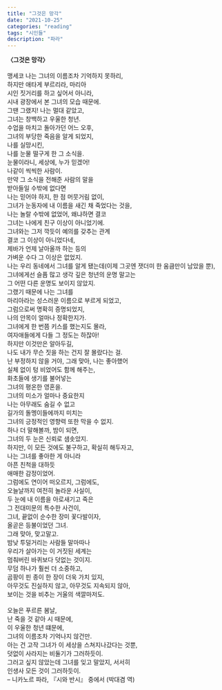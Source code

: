 ```yaml
---
title: "그것은 망각"
date: "2021-10-25"
categories: "reading"
tags: "시인들"
description: "파라"
---
```


**〈그것은 망각〉**  
<br/>
맹세코 나는 그녀의 이름조차 기억하지 못하리,  
하지만 애타게 부르리라, 마리아  
시인 짓거리를 하고 싶어서 아니라,  
시내 광장에서 본 그녀의 모습 때문에.  
그땐 그랬지! 나는 멀대 같았고,  
그녀는 창백하고 우울한 청년.  
수업을 마치고 돌아가던 어느 오후,  
그녀의 부당한 죽음을 알게 되었지,  
나를 실망시킨,  
나를 눈물 떨구게 한 그 소식을.  
눈물이라니, 세상에, 누가 믿겠어!  
나같이 씩씩한 사람이.  
만약 그 소식을 전해준 사람의 말을  
받아들일 수밖에 없다면  
나는 믿어야 하지, 한 점 머뭇거림 없이,  
그녀가 눈동자에 내 이름을 새긴 채 죽었다는 것을,  
나는 놀랄 수밖에 없었어, 왜냐하면 결코  
그녀는 나에게 친구 이상이 아니었기에.  
그녀와는 그저 깍듯이 예의를 갖추는 관계  
결코 그 이상이 아니었다네,  
제바가 언제 날아올까 하는 등의  
가벼운 수다 그 이상은 없었지.  
나는 우리 동네에서 그녀를 알게 됐는데(이제 그곳엔 잿더미 한 움큼만이 남았을 뿐),  
그녀에게선 슬픔 많고 생각 깊은 청년의 운명 말고는  
그 어떤 다른 운명도 보이지 않았지.  
그랬기 때문에 나는 그녀를  
마리아라는 성스러운 이름으로 부르게 되었고,  
그럼으로써 명확히 증명되었지,  
나의 안목이 얼마나 정확한지가.  
그녀에게 한 번쯤 키스를 했는지도 몰라,  
여자애들에게 다들 그 정도는 하잖아!  
하지만 이것만은 알아두길,  
나도 내가 무슨 짓을 하는 건지 잘 몰랐다는 걸.  
난 부정하지 않을 거야, 그래 맞아, 나는 좋아했어  
실체 없이 텅 비었어도 함께 해주는,  
화초들에 생기를 불어넣는  
그녀의 평온한 영혼을.  
그녀의 미소가 얼마나 중요한지  
나는 아무래도 숨길 수 없고  
길가의 돌멩이들에까지 미치는  
그녀의 긍정적인 영향력 또한 막을 수 없지.  
하나 더 말해볼까, 밤이 되면,  
그녀의 두 눈은 신뢰로 샘솟았지.  
하지만, 이 모든 것에도 불구하고, 확실히 해두자고,  
나는 그녀를 좋아한 게 아니라  
아픈 친척을 대하듯  
애매한 감정이었어.  
그럼에도 연이어 떠오르지, 그럼에도,  
오늘날까지 여전히 놀라운 사실이,  
두 눈에 내 이름을 아로새기고 죽은  
그 전대미문의 특수한 사건이,  
그녀, 끝없이 순수한 장미 꽃다발이자,  
올곧은 등불이었던 그녀.  
그래 맞아, 맞고말고.  
밤낮 투덜거리는 사람들 말마따나  
우리가 살아가는 이 거짓된 세계는  
멈춰버린 바퀴보다 덧없는 것이지.  
무덤 하나가 훨씬 더 소중하고,  
곰팡이 핀 종이 한 장이 더욱 가치 있지,  
아무것도 진실하지 않고, 아무것도 지속되지 않아,  
보이는 것을 비추는 거울의 색깔마저도.  
<br/>
오늘은 푸르른 봄날,  
난 죽을 것 같아 시 때문에,  
이 우울한 청년 떄문에,  
그녀의 이름조차 기억나지 않건만.  
아는 건 고작 그녀가 이 세상을 스쳐지나갔다는 것뿐,  
덧없이 사라지는 비둘기가 그러하듯이.  
그러고 싶지 않았는데 그녀를 잊고 말았지, 서서히  
인생사 모든 것이 그러하듯이.
<br/>
– 니카노르 파라, 『시와 반시』 중에서 (박대겸 역)


